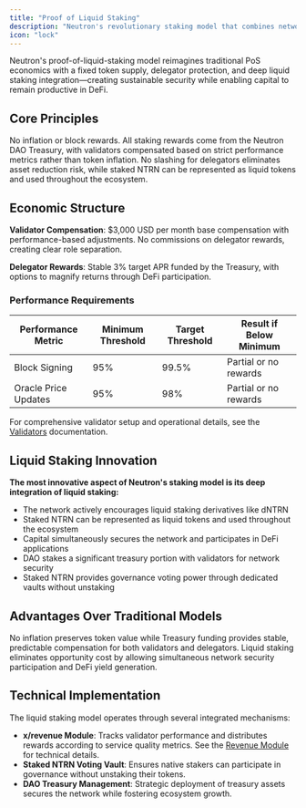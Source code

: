 ```yaml
---
title: "Proof of Liquid Staking"
description: "Neutron's revolutionary staking model that combines network security with DeFi capital efficiency"
icon: "lock"
---
```


Neutron's proof-of-liquid-staking model reimagines traditional PoS economics with a fixed token supply, delegator protection, and deep liquid staking integration—creating sustainable security while enabling capital to remain productive in DeFi.

## Core Principles

<CardGroup cols={2}>
  <Card title="Fixed Supply & Performance-Based Rewards" icon="coins" iconType="duotone">
    No inflation or block rewards. All staking rewards come from the Neutron DAO Treasury, with validators compensated based on strict performance metrics rather than token inflation.
  </Card>
  
  <Card title="Delegator Protection & Capital Efficiency" icon="shield-halved" iconType="duotone">
    No slashing for delegators eliminates asset reduction risk, while staked NTRN can be represented as liquid tokens and used throughout the ecosystem.
  </Card>
</CardGroup>

## Economic Structure

**Validator Compensation**: $3,000 USD per month base compensation with performance-based adjustments. No commissions on delegator rewards, creating clear role separation.

**Delegator Rewards**: Stable 3% target APR funded by the Treasury, with options to magnify returns through DeFi participation.

### Performance Requirements

<div className="overflow-x-auto">
  <table className="w-full my-4 text-sm">
    <thead>
      <tr>
        <th className="p-2 border-b-2 border-gray-200 bg-gray-100 dark:bg-gray-800 dark:border-gray-700">Performance Metric</th>
        <th className="p-2 border-b-2 border-gray-200 bg-gray-100 dark:bg-gray-800 dark:border-gray-700">Minimum Threshold</th>
        <th className="p-2 border-b-2 border-gray-200 bg-gray-100 dark:bg-gray-800 dark:border-gray-700">Target Threshold</th>
        <th className="p-2 border-b-2 border-gray-200 bg-gray-100 dark:bg-gray-800 dark:border-gray-700">Result if Below Minimum</th>
      </tr>
    </thead>
    <tbody>
      <tr>
        <td className="p-2 border-b border-gray-200 dark:border-gray-700">Block Signing</td>
        <td className="p-2 border-b border-gray-200 dark:border-gray-700">95%</td>
        <td className="p-2 border-b border-gray-200 dark:border-gray-700">99.5%</td>
        <td className="p-2 border-b border-gray-200 dark:border-gray-700">Partial or no rewards</td>
      </tr>
      <tr>
        <td className="p-2 border-b border-gray-200 dark:border-gray-700">Oracle Price Updates</td>
        <td className="p-2 border-b border-gray-200 dark:border-gray-700">95%</td>
        <td className="p-2 border-b border-gray-200 dark:border-gray-700">98%</td>
        <td className="p-2 border-b border-gray-200 dark:border-gray-700">Partial or no rewards</td>
      </tr>
    </tbody>
  </table>
</div>

For comprehensive validator setup and operational details, see the [Validators](/validators) documentation.

## Liquid Staking Innovation

<div className="p-4 border-l-4 border-primary bg-primary/5 rounded my-6">
  <strong>The most innovative aspect of Neutron's staking model is its deep integration of liquid staking:</strong>
  <ul className="mt-3 space-y-2">
    <li>The network actively encourages liquid staking derivatives like dNTRN</li>
    <li>Staked NTRN can be represented as liquid tokens and used throughout the ecosystem</li>
    <li>Capital simultaneously secures the network and participates in DeFi applications</li>
    <li>DAO stakes a significant treasury portion with validators for network security</li>
    <li>Staked NTRN provides governance voting power through dedicated vaults without unstaking</li>
  </ul>
</div>

## Advantages Over Traditional Models

<CardGroup cols={2}>
  <Card title="Sustainable Economics" icon="chart-line" iconType="duotone">
    No inflation preserves token value while Treasury funding provides stable, predictable compensation for both validators and delegators.
  </Card>
  
  <Card title="Capital Efficiency" icon="coins" iconType="duotone">
    Liquid staking eliminates opportunity cost by allowing simultaneous network security participation and DeFi yield generation.
  </Card>
</CardGroup>

## Technical Implementation

The liquid staking model operates through several integrated mechanisms:

- **x/revenue Module**: Tracks validator performance and distributes rewards according to service quality metrics. See the [Revenue Module](/developers/modules/revenue/overview) for technical details.
- **Staked NTRN Voting Vault**: Ensures native stakers can participate in governance without unstaking their tokens.
- **DAO Treasury Management**: Strategic deployment of treasury assets secures the network while fostering ecosystem growth. 